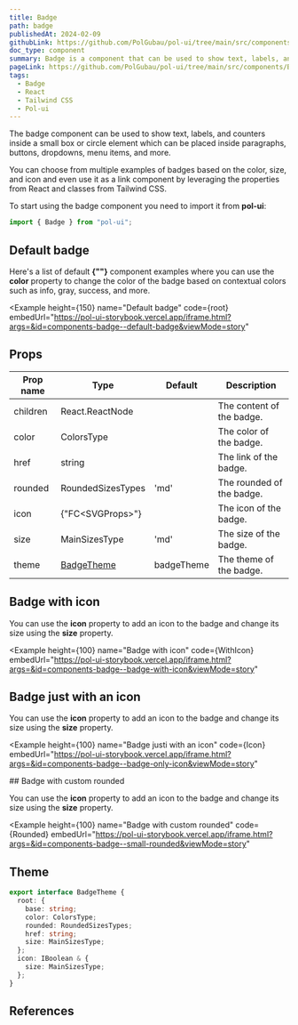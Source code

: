 ```yaml
---
title: Badge
path: badge
publishedAt: 2024-02-09
githubLink: https://github.com/PolGubau/pol-ui/tree/main/src/components/Badge
doc_type: component
summary: Badge is a component that can be used to show text, labels, and counters inside a small box or circle element which can be placed inside paragraphs, buttons, dropdowns, menu items, and more.
pageLink: https://github.com/PolGubau/pol-ui/tree/main/src/components/Badge
tags:
  - Badge
  - React
  - Tailwind CSS
  - Pol-ui
---
```






The badge component can be used to show text, labels, and counters inside a small box or circle element which can be placed inside paragraphs, buttons, dropdowns, menu items, and more.

You can choose from multiple examples of badges based on the color, size, and icon and even use it as a link component by leveraging the properties from React and classes from Tailwind CSS.

To start using the badge component you need to import it from **pol-ui**:

```jsx
import { Badge } from "pol-ui";
```

## Default badge

Here's a list of default **{"<Badge>"}** component examples where you can use the **color** property to change the color of the badge based on contextual colors such as info, gray, success, and more.

<Example
  height={150}
name="Default badge"
code={root}
embedUrl="https://pol-ui-storybook.vercel.app/iframe.html?args=&id=components-badge--default-badge&viewMode=story"

>

  <RootCode />
</Example>

## Props

| Prop name | Type                            | Default    | Description               |
| --------- | ------------------------------- | ---------- | ------------------------- |
| children  | React.ReactNode                 |            | The content of the badge. |
| color     | ColorsType                      |            | The color of the badge.   |
| href      | string                          |            | The link of the badge.    |
| rounded   | RoundedSizesTypes               | 'md'       | The rounded of the badge. |
| icon      | {"FC<SVGProps<SVGSVGElement>>"} |            | The icon of the badge.    |
| size      | MainSizesType                   | 'md'       | The size of the badge.    |
| theme     | [BadgeTheme](/docs/badge#theme) | badgeTheme | The theme of the badge.   |

## Badge with icon

You can use the **icon** property to add an icon to the badge and change its size using the **size** property.

<Example
  height={100}
name="Badge with icon"
code={WithIcon}
embedUrl="https://pol-ui-storybook.vercel.app/iframe.html?args=&id=components-badge--badge-with-icon&viewMode=story"

>

  <WithIconCode />
</Example>

## Badge just with an icon

You can use the **icon** property to add an icon to the badge and change its size using the **size** property.

<Example
  height={100}
name="Badge justi with an icon"
code={Icon}
embedUrl="https://pol-ui-storybook.vercel.app/iframe.html?args=&id=components-badge--badge-only-icon&viewMode=story"

>

  <IconCode />
</Example>
## Badge with custom rounded

You can use the **icon** property to add an icon to the badge and change its size using the **size** property.

<Example
  height={100}
name="Badge with custom rounded"
code={Rounded}
embedUrl="https://pol-ui-storybook.vercel.app/iframe.html?args=&id=components-badge--small-rounded&viewMode=story"

>

  <RoundedCode />
</Example>

## Theme

```ts
export interface BadgeTheme {
  root: {
    base: string;
    color: ColorsType;
    rounded: RoundedSizesTypes;
    href: string;
    size: MainSizesType;
  };
  icon: IBoolean & {
    size: MainSizesType;
  };
}
```

## References

